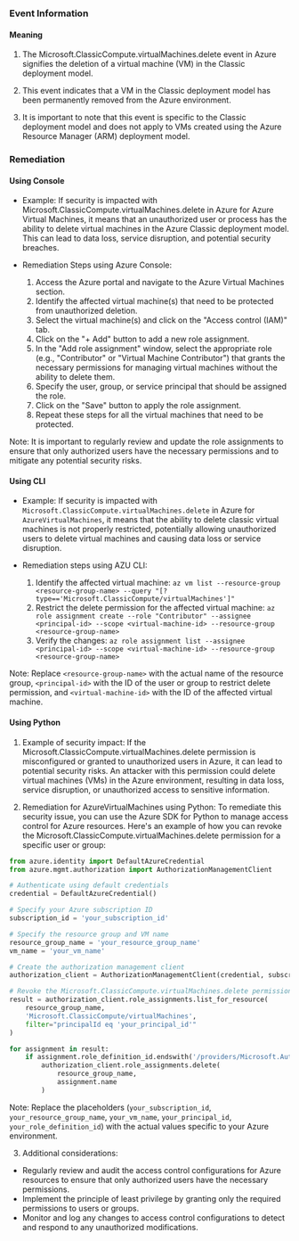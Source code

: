 
### Event Information

#### Meaning

1. The Microsoft.ClassicCompute.virtualMachines.delete event in Azure signifies the deletion of a virtual machine (VM) in the Classic deployment model.

2. This event indicates that a VM in the Classic deployment model has been permanently removed from the Azure environment.

3. It is important to note that this event is specific to the Classic deployment model and does not apply to VMs created using the Azure Resource Manager (ARM) deployment model.

### Remediation

#### Using Console

- Example: If security is impacted with Microsoft.ClassicCompute.virtualMachines.delete in Azure for Azure Virtual Machines, it means that an unauthorized user or process has the ability to delete virtual machines in the Azure Classic deployment model. This can lead to data loss, service disruption, and potential security breaches.

- Remediation Steps using Azure Console:
  1. Access the Azure portal and navigate to the Azure Virtual Machines section.
  2. Identify the affected virtual machine(s) that need to be protected from unauthorized deletion.
  3. Select the virtual machine(s) and click on the "Access control (IAM)" tab.
  4. Click on the "+ Add" button to add a new role assignment.
  5. In the "Add role assignment" window, select the appropriate role (e.g., "Contributor" or "Virtual Machine Contributor") that grants the necessary permissions for managing virtual machines without the ability to delete them.
  6. Specify the user, group, or service principal that should be assigned the role.
  7. Click on the "Save" button to apply the role assignment.
  8. Repeat these steps for all the virtual machines that need to be protected.

Note: It is important to regularly review and update the role assignments to ensure that only authorized users have the necessary permissions and to mitigate any potential security risks.

#### Using CLI

- Example: If security is impacted with `Microsoft.ClassicCompute.virtualMachines.delete` in Azure for `AzureVirtualMachines`, it means that the ability to delete classic virtual machines is not properly restricted, potentially allowing unauthorized users to delete virtual machines and causing data loss or service disruption.

- Remediation steps using AZU CLI:
  1. Identify the affected virtual machine: `az vm list --resource-group <resource-group-name> --query "[?type=='Microsoft.ClassicCompute/virtualMachines']"`
  2. Restrict the delete permission for the affected virtual machine: `az role assignment create --role "Contributor" --assignee <principal-id> --scope <virtual-machine-id> --resource-group <resource-group-name>`
  3. Verify the changes: `az role assignment list --assignee <principal-id> --scope <virtual-machine-id> --resource-group <resource-group-name>`

Note: Replace `<resource-group-name>` with the actual name of the resource group, `<principal-id>` with the ID of the user or group to restrict delete permission, and `<virtual-machine-id>` with the ID of the affected virtual machine.

#### Using Python

1. Example of security impact: If the Microsoft.ClassicCompute.virtualMachines.delete permission is misconfigured or granted to unauthorized users in Azure, it can lead to potential security risks. An attacker with this permission could delete virtual machines (VMs) in the Azure environment, resulting in data loss, service disruption, or unauthorized access to sensitive information.

2. Remediation for AzureVirtualMachines using Python: To remediate this security issue, you can use the Azure SDK for Python to manage access control for Azure resources. Here's an example of how you can revoke the Microsoft.ClassicCompute.virtualMachines.delete permission for a specific user or group:

```python
from azure.identity import DefaultAzureCredential
from azure.mgmt.authorization import AuthorizationManagementClient

# Authenticate using default credentials
credential = DefaultAzureCredential()

# Specify your Azure subscription ID
subscription_id = 'your_subscription_id'

# Specify the resource group and VM name
resource_group_name = 'your_resource_group_name'
vm_name = 'your_vm_name'

# Create the authorization management client
authorization_client = AuthorizationManagementClient(credential, subscription_id)

# Revoke the Microsoft.ClassicCompute.virtualMachines.delete permission for a user or group
result = authorization_client.role_assignments.list_for_resource(
    resource_group_name,
    'Microsoft.ClassicCompute/virtualMachines',
    filter="principalId eq 'your_principal_id'"
)

for assignment in result:
    if assignment.role_definition_id.endswith('/providers/Microsoft.Authorization/roleDefinitions/your_role_definition_id'):
        authorization_client.role_assignments.delete(
            resource_group_name,
            assignment.name
        )
```

Note: Replace the placeholders (`your_subscription_id`, `your_resource_group_name`, `your_vm_name`, `your_principal_id`, `your_role_definition_id`) with the actual values specific to your Azure environment.

3. Additional considerations:
- Regularly review and audit the access control configurations for Azure resources to ensure that only authorized users have the necessary permissions.
- Implement the principle of least privilege by granting only the required permissions to users or groups.
- Monitor and log any changes to access control configurations to detect and respond to any unauthorized modifications.

